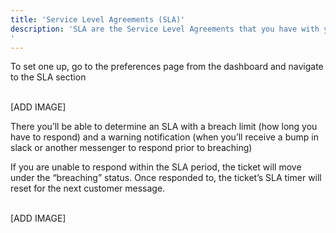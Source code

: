 ```yaml
---
title: 'Service Level Agreements (SLA)'
description: 'SLA are the Service Level Agreements that you have with your customers. 
'
---
```



 To set one up, go to the preferences page from the dashboard and navigate to the SLA section 

<br/>
[ADD IMAGE]
<br/>


There you’ll be able to determine an SLA with a breach limit (how long you have to respond) and a warning notification (when you’ll receive a bump in slack or another messenger to respond prior to breaching) 

If you are unable to respond within the SLA period, the ticket will move under the “breaching” status. Once responded to, the ticket’s SLA timer will reset for the next customer message. 

<br/>
[ADD IMAGE]
<br/>
